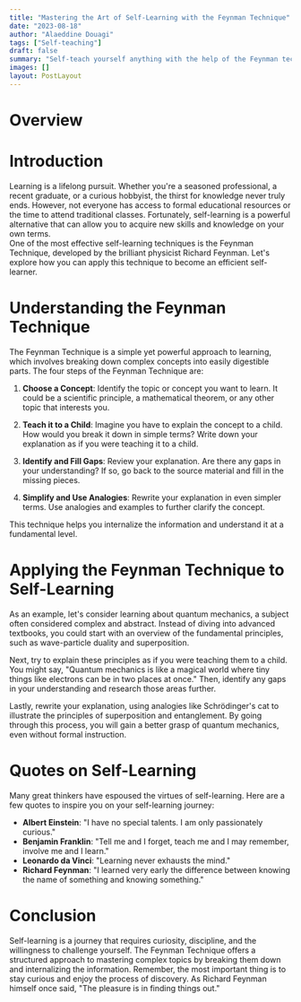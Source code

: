 ```yaml
---
title: "Mastering the Art of Self-Learning with the Feynman Technique"
date: "2023-08-18"
author: "Alaeddine Douagi"
tags: ["Self-teaching"]
draft: false
summary: "Self-teach yourself anything with the help of the Feynman technique."
images: []
layout: PostLayout
---
```


# Overview

<TOCInline toc={props.toc} exclude="Overview" toHeading={2} />

# Introduction

Learning is a lifelong pursuit. Whether you're a seasoned professional, a recent graduate, or a curious hobbyist, the thirst for knowledge never truly ends. However, not everyone has access to formal educational resources or the time to attend traditional classes. Fortunately, self-learning is a powerful alternative that can allow you to acquire new skills and knowledge on your own terms.\
One of the most effective self-learning techniques is the Feynman Technique, developed by the brilliant physicist Richard Feynman. Let's explore how you can apply this technique to become an efficient self-learner.

# Understanding the Feynman Technique

The Feynman Technique is a simple yet powerful approach to learning, which involves breaking down complex concepts into easily digestible parts. The four steps of the Feynman Technique are:

1. **Choose a Concept**: Identify the topic or concept you want to learn. It could be a scientific principle, a mathematical theorem, or any other topic that interests you.

2. **Teach it to a Child**: Imagine you have to explain the concept to a child. How would you break it down in simple terms? Write down your explanation as if you were teaching it to a child.

3. **Identify and Fill Gaps**: Review your explanation. Are there any gaps in your understanding? If so, go back to the source material and fill in the missing pieces.

4. **Simplify and Use Analogies**: Rewrite your explanation in even simpler terms. Use analogies and examples to further clarify the concept.

This technique helps you internalize the information and understand it at a fundamental level.

# Applying the Feynman Technique to Self-Learning

As an example, let's consider learning about quantum mechanics, a subject often considered complex and abstract. Instead of diving into advanced textbooks, you could start with an overview of the fundamental principles, such as wave-particle duality and superposition.

Next, try to explain these principles as if you were teaching them to a child. You might say, "Quantum mechanics is like a magical world where tiny things like electrons can be in two places at once." Then, identify any gaps in your understanding and research those areas further.

Lastly, rewrite your explanation, using analogies like Schrödinger's cat to illustrate the principles of superposition and entanglement. By going through this process, you will gain a better grasp of quantum mechanics, even without formal instruction.

# Quotes on Self-Learning

Many great thinkers have espoused the virtues of self-learning. Here are a few quotes to inspire you on your self-learning journey:

- **Albert Einstein**: "I have no special talents. I am only passionately curious."
- **Benjamin Franklin**: "Tell me and I forget, teach me and I may remember, involve me and I learn."
- **Leonardo da Vinci**: "Learning never exhausts the mind."
- **Richard Feynman**: "I learned very early the difference between knowing the name of something and knowing something."

# Conclusion

Self-learning is a journey that requires curiosity, discipline, and the willingness to challenge yourself. The Feynman Technique offers a structured approach to mastering complex topics by breaking them down and internalizing the information. Remember, the most important thing is to stay curious and enjoy the process of discovery. As Richard Feynman himself once said, "The pleasure is in finding things out."
